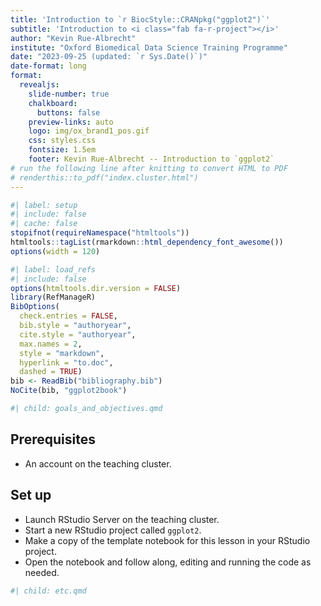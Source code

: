 ```yaml
---
title: 'Introduction to `r BiocStyle::CRANpkg("ggplot2")`'
subtitle: 'Introduction to <i class="fab fa-r-project"></i>'
author: "Kevin Rue-Albrecht"
institute: "Oxford Biomedical Data Science Training Programme"
date: "2023-09-25 (updated: `r Sys.Date()`)"
date-format: long
format:
  revealjs: 
    slide-number: true
    chalkboard: 
      buttons: false
    preview-links: auto
    logo: img/ox_brand1_pos.gif
    css: styles.css
    fontsize: 1.5em
    footer: Kevin Rue-Albrecht -- Introduction to `ggplot2`
# run the following line after knitting to convert HTML to PDF
# renderthis::to_pdf("index.cluster.html")
---
```


```r
#| label: setup
#| include: false
#| cache: false
stopifnot(requireNamespace("htmltools"))
htmltools::tagList(rmarkdown::html_dependency_font_awesome())
options(width = 120)
```

```r
#| label: load_refs
#| include: false
options(htmltools.dir.version = FALSE)
library(RefManageR)
BibOptions(
  check.entries = FALSE,
  bib.style = "authoryear",
  cite.style = "authoryear",
  max.names = 2,
  style = "markdown",
  hyperlink = "to.doc",
  dashed = TRUE)
bib <- ReadBib("bibliography.bib")
NoCite(bib, "ggplot2book")
```

```r
#| child: goals_and_objectives.qmd
```

## Prerequisites

- An account on the teaching cluster.

## Set up

- Launch RStudio Server on the teaching cluster.
- Start a new RStudio project called `ggplot2`.
- Make a copy of the template notebook for this lesson in your RStudio project.
- Open the notebook and follow along, editing and running the code as needed.

```r
#| child: etc.qmd
```
